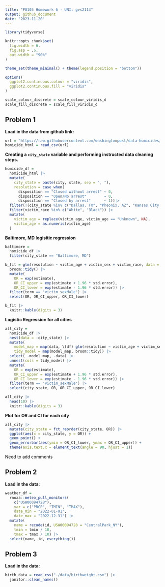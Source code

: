 ```yaml
---
title: "P8105 Homework 6 - UNI: gvs2113"
output: github_document
date: "2023-11-20"
---
```


```r
library(tidyverse)

knitr::opts_chunk$set(
  fig.width = 6,
  fig.asp = .6,
  out.width = "90%"
)

theme_set(theme_minimal() + theme(legend.position = "bottom"))

options(
  ggplot2.continuous.colour = "viridis",
  ggplot2.continuous.fill = "viridis"
)

scale_colour_discrete = scale_colour_viridis_d
scale_fill_discrete = scale_fill_viridis_d
```

## Problem 1 
**Load in the data from github link:** 
```r
url = "https://raw.githubusercontent.com/washingtonpost/data-homicides/master/homicide-data.csv"
homicide_html = read_csv(url)
```

**Creating a `city_state` variable and performing instructed data cleaning steps.**
```r
homicide_df = 
  homicide_html |> 
  mutate(
    city_state = paste(city, state, sep = ", "),
    resolution = case_when(
      disposition == "Closed without arrest" ~ 0,
      disposition == "Open/No arrest"        ~ 0,
      disposition == "Closed by arrest"      ~ 1))|> 
  filter(!(city_state %in% c("Dallas, TX", "Pheonix, AZ", "Kansas City, MO", "Tulsa, AL"))) |> 
  filter(victim_race %in% c("White", "Black")) |> 
  mutate(
    victim_age = replace(victim_age, victim_age == "Unknown", NA),
    victim_age = as.numeric(victim_age)
  )
```

**Baltimore, MD logisitic regression**
```r
baltimore = 
  homicide_df |> 
  filter(city_state == "Baltimore, MD")

b_fit = glm(resolution ~ victim_age + victim_sex + victim_race, data = baltimore) |> 
  broom::tidy() |> 
  mutate(
    OR = exp(estimate),
    OR_CI_upper = exp(estimate + 1.96 * std.error),
    OR_CI_lower = exp(estimate - 1.96 * std.error)) |>
  filter(term == "victim_sexMale") |> 
  select(OR, OR_CI_upper, OR_CI_lower) 

b_fit |> 
  knitr::kable(digits = 3)
```

**Logistic Regression for all cities**
```r
all_city = 
  homicide_df |> 
  nest(data = -city_state) |> 
  mutate(
    model_map = map(data, \(df) glm(resolution ~ victim_age + victim_sex + victim_race, family = binomial(), data = df)),
    tidy_model = map(model_map, broom::tidy)) |> 
  select( -model_map, -data) |> 
  unnest(cols = tidy_model) |> 
  mutate(
    OR = exp(estimate),
    OR_CI_upper = exp(estimate + 1.96 * std.error),
    OR_CI_lower = exp(estimate - 1.96 * std.error)) |>
  filter(term == "victim_sexMale") |> 
  select(city_state, OR, OR_CI_upper, OR_CI_lower) 

all_city |> 
  head(10) |> 
  knitr::kable(digits = 3)
```

**Plot for OR and CI for each city**
```r
all_city |> 
  mutate(city_state = fct_reorder(city_state, OR)) |> 
  ggplot(aes(x = city_state, y = OR)) + 
  geom_point() + 
  geom_errorbar(aes(ymin = OR_CI_lower, ymax = OR_CI_upper)) + 
  theme(axis.text.x = element_text(angle = 90, hjust = 1))
```

Need to add comments

## Problem 2 
**Load in the data:** 
```r
weather_df = 
  rnoaa::meteo_pull_monitors(
    c("USW00094728"),
    var = c("PRCP", "TMIN", "TMAX"), 
    date_min = "2022-01-01",
    date_max = "2022-12-31") |>
  mutate(
    name = recode(id, USW00094728 = "CentralPark_NY"),
    tmin = tmin / 10,
    tmax = tmax / 10) |>
  select(name, id, everything())
```


## Problem 3
**Load in the data:** 
```r
birth_data = read_csv("./data/birthweight.csv") |> 
  janitor::clean_names()
```

